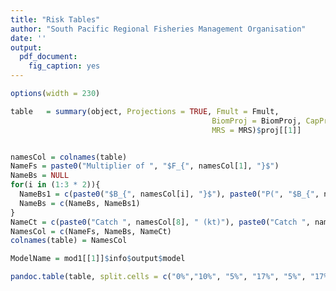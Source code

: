 ---
title: "Risk Tables"
author: "South Pacific Regional Fisheries Management Organisation"
date: ''
output:
  pdf_document:
    fig_caption: yes
---

```{r set-options, echo=FALSE, cache=FALSE}
options(width = 230)
```

```{r tabla1, echo=FALSE, results='asis'}

table   = summary(object, Projections = TRUE, Fmult = Fmult,
                                             BiomProj = BiomProj, CapProj = CapProj, 
                                             MRS = MRS)$proj[[1]]


namesCol = colnames(table)
NameFs = paste0("Multiplier of ", "$F_{", namesCol[1], "}$")
NameBs = NULL
for(i in (1:3 * 2)){
  NameBs1 = c(paste0("$B_{", namesCol[i], "}$"), paste0("P(", "$B_{", namesCol[i+1], "}$", " > ", "$B_{MSY}$) %"))
  NameBs = c(NameBs, NameBs1)
}
NameCt = c(paste0("Catch ", namesCol[8], " (kt)"), paste0("Catch ", namesCol[9], " (kt)"))
NamesCol = c(NameFs, NameBs, NameCt)
colnames(table) = NamesCol

ModelName = mod1[[1]]$info$output$model

pandoc.table(table, split.cells = c("0%","10%", "5%", "17%", "5%", "17%", "5%", "17%", "12%", "12%"),   split.tables = 250, caption = ModelName)

```
